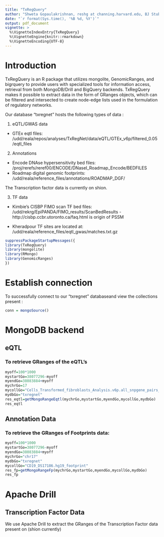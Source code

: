 ```yaml
---
title: "TxRegQuery"
author: "Shweta Gopaulakrishnan, reshg at channing.harvard.edu, BJ Stubbs rebjh at channing.harvard.edu"
date: "`r format(Sys.time(), '%B %d, %Y')`"
output: pdf_document
vignette: >
  %\VignetteIndexEntry{TxRegQuery}
  %\VignetteEngine{knitr::rmarkdown}
  %\VignetteEncoding{UTF-8}
---
```


# Introduction

TxRegQuery is an R package that utilizes mongolite, GenomicRanges, and bigrquery to provide users with specialized tools for information access, retrieval from both MongoDB/Drill and BigQuery backends. TxRegQuery makes it possible to extract data in the form of GRanges objects, which can be filtered and intersected to create node-edge lists used in the formulation of regulatory networks. 

Our database "txregnet" hosts the following types of data : 

1.  eQTL/GWAS data
- GTEx eqtl files: /udd/reala/repos/analyses/TxRegNet/data/eQTL/GTEx_v6p/filtered_0.05/eqtl_files

2.  Annotations

- Encode DNAse hypersensitivity bed files: /proj/rerefs/reref00/ENCODE/DNaseI_Roadmap_Encode/BEDFILES
- Roadmap digital genomic footprints: /udd/reala/reference_files/annotations/ROADMAP_DGF/

The Transcription factor data is currently on shion. 

3. TF data

- Kimbie's CISBP FIMO scan TF bed files: /udd/rekrg/EpiPANDA/FIMO_results/ScanBedResults - http://cisbp.ccbr.utoronto.ca/faq.html is origin of PSSM

- Kheradpour TF sites are located at: /udd/reala/reference_files/eqtl_gwas/matches.txt.gz

```r
suppressPackageStartupMessages({
library(TxRegQuery)
library(mongolite)
library(RMongo)
library(GenomicRanges)
})
```

# Establish connection 
 
To successfully connect to our "txregnet" databaseand view the collections present :  

```r
conn = mongoSource()

```

# MongoDB backend

## eQTL
### To retrieve GRanges of the eQTL's
```r

myoff=100*1000
mystartGo=38077296-myoff
myendGo=38083884+myoff
mychrGo=17
mycollGo="Cells_Transformed_fibroblasts_Analysis.v6p.all_snpgene_pairs_eQTL"
mydbGo="txregnet"
res_eqtl=getMongoRangeEqtl(mychrGo,mystartGo,myendGo,mycollGo,mydbGo)
res_eqtl
```

## Annotation Data
### To retrieve the GRanges of Footprints data:

```r

myoff=100*1000
mystartGo=38077296-myoff
myendGo=38083884+myoff
mychrGo="chr17"
mydbGo="txregnet"
mycollGo="CD19_DS17186.hg19_footprint"
res_fp=getMongoRangeFp(mychrGo,mystartGo,myendGo,mycollGo,mydbGo)
res_fp
```

# Apache Drill
## Transcription Factor Data

We use Apache Drill to extract the GRanges of the Transcription Factor data present on (shion currently)




